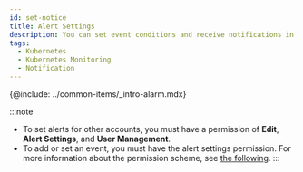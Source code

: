 ```yaml
---
id: set-notice
title: Alert Settings
description: You can set event conditions and receive notifications in various forms.
tags:
  - Kubernetes
  - Kubernetes Monitoring
  - Notification
---
```


{@include: ../common-items/_intro-alarm.mdx}

:::note

-   To set alerts for other accounts, you must have a permission of **Edit**, **Alert Settings**, and **User Management**.
-   To add or set an event, you must have the alert settings permission. For more information about the permission scheme, see [the following](../project/project-structure).
    :::
